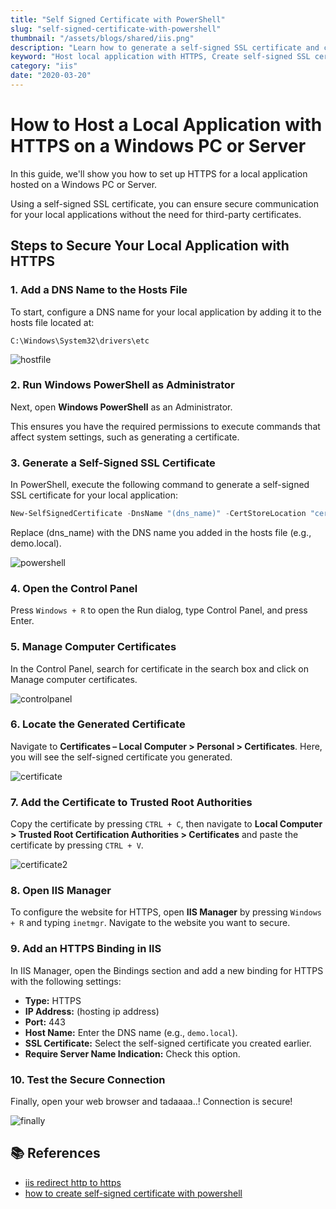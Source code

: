 ```yaml
---
title: "Self Signed Certificate with PowerShell"
slug: "self-signed-certificate-with-powershell"
thumbnail: "/assets/blogs/shared/iis.png"
description: "Learn how to generate a self-signed SSL certificate and configure IIS to enable secure connections"
keyword: "Host local application with HTTPS, Create self-signed SSL certificate Windows, Secure local site with HTTPS, IIS SSL certificate setup, Windows PowerShell certificate generation, Trusted Root Authorities setup Windows, HTTPS binding in IIS, Local application with HTTPS Windows"
category: "iis"
date: "2020-03-20"
---
```


# How to Host a Local Application with HTTPS on a Windows PC or Server

In this guide, we'll show you how to set up HTTPS for a local application hosted on a Windows PC or Server. 

Using a self-signed SSL certificate, you can ensure secure communication for your local applications without the need for third-party certificates.

## Steps to Secure Your Local Application with HTTPS

### 1. Add a DNS Name to the Hosts File

To start, configure a DNS name for your local application by adding it to the hosts file located at:

`C:\Windows\System32\drivers\etc`

![hostfile](/assets/blogs/self-signed-certificate-with-powershell/image.png)


### 2. Run Windows PowerShell as Administrator

Next, open **Windows PowerShell** as an Administrator. 

This ensures you have the required permissions to execute commands that affect system settings, such as generating a certificate.


### 3. Generate a Self-Signed SSL Certificate

In PowerShell, execute the following command to generate a self-signed SSL certificate for your local application:

```powershell
New-SelfSignedCertificate -DnsName "(dns_name)" -CertStoreLocation "cert:\LocalMachine\my" 
```

Replace (dns_name) with the DNS name you added in the hosts file (e.g., demo.local).

![powershell](/assets/blogs/self-signed-certificate-with-powershell/image-2.png)

### 4. Open the Control Panel

Press ```Windows + R``` to open the Run dialog, type Control Panel, and press Enter.


### 5. Manage Computer Certificates

In the Control Panel, search for certificate in the search box and click on Manage computer certificates.

![controlpanel](/assets/blogs/self-signed-certificate-with-powershell/image-3.png)


### 6. Locate the Generated Certificate

Navigate to **Certificates – Local Computer > Personal > Certificates**. Here, you will see the self-signed certificate you generated.

![certificate](/assets/blogs/self-signed-certificate-with-powershell/image-4.png)


### 7. Add the Certificate to Trusted Root Authorities

Copy the certificate by pressing ```CTRL + C```, then navigate to **Local Computer > Trusted Root Certification Authorities > Certificates** and paste the certificate by pressing ```CTRL + V```.

![certificate2](/assets/blogs/self-signed-certificate-with-powershell/image-5.png)


### 8. Open IIS Manager

To configure the website for HTTPS, open **IIS Manager** by pressing ```Windows + R``` and typing ```inetmgr```. Navigate to the website you want to secure.


### 9. Add an HTTPS Binding in IIS

In IIS Manager, open the Bindings section and add a new binding for HTTPS with the following settings:
- **Type:** HTTPS
- **IP Address:** (hosting ip address)
- **Port:** 443
- **Host Name:** Enter the DNS name (e.g., ```demo.local```).
- **SSL Certificate:** Select the self-signed certificate you created earlier.
- **Require Server Name Indication:** Check this option.


### 10. Test the Secure Connection

Finally, open your web browser and tadaaaa..! Connection is secure!

![finally](/assets/blogs/self-signed-certificate-with-powershell/image-8.png)


## 📚 References

- [iis redirect http to https](https://www.namecheap.com/support/knowledgebase/article.aspx/9953/38/iis-redirect-http-to-https)
- [how to create self-signed certificate with powershell](http://woshub.com/how-to-create-self-signed-certificate-with-powershell/)